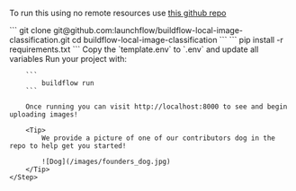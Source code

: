 To run this using no remote resources use [this github repo](https://github.com/launchflow/buildflow-local-image-classification)

<Steps>
    <Step title="Clone the GitHub Repo">
```
git clone git@github.com:launchflow/buildflow-local-image-classification.git 
cd buildflow-local-image-classification
```
    </Step>
    <Step title="Install your requirements">
        ```
            pip install -r requirements.txt
        ```
    </Step>
    <Step title="Create a .env file">
        Copy the `template.env` to `.env` and update all variables
    </Step>
    <Step title="Run your project">
        Run your project with:

        ```
            buildflow run
        ```

        Once running you can visit http://localhost:8000 to see and begin uploading images!

        <Tip>
            We provide a picture of one of our contributors dog in the repo to help get you started!

            ![Dog](/images/founders_dog.jpg)
        </Tip>
    </Step>
</Steps>

